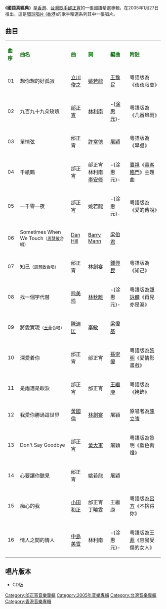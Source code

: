 {{Album infobox | <!-- See Wikipedia:WikiProject_Albums -->
|  Name        = 國語真經典
|  Type        = [[精選輯|精選輯]]
|  Artist      = [[邰正宵|邰正宵]]
|  Cover       = 邰正宵 國語真經典.jpg
|  Released    = 2005年1月27日
|  Recorded    = 1993年-1996年
|  Genre       = [[國語流行音樂|國語流行音樂]]
|  Length      = 
|  Label       = [[環球唱片_(香港)|環球唱片 (香港)]]
|  Number      = 
|  Producer    = 
|  Last album  = [[千古不變的愛|千古不變的愛]] <br />（2004年）
|  This album  = '''國語真經典'''<br />（2005年）
|  Next album  = [[藍色貝殼|藍色貝殼]]<br />（2006年）
}}

《'''國語真經典'''》是[[香港|香港]]、[[台灣|台灣]][[歌手|歌手]][[邰正宵|邰正宵]]的一張國語精選專輯，在2005年1月27日推出，這是[[環球唱片_(香港)|環球唱片 (香港)]]的歌手精選系列其中一張唱片。

== 曲目 ==
{| class="wikitable"
|-
| <font color=darkgreen>'''曲序'''</font> || <font color=darkgreen>'''曲名'''</font> || <font color=darkgreen>'''曲'''</font> || <font color=green>'''詞'''</font> || <font color=darkgreen>'''編曲'''</font> || <font color=darkgreen>'''附註'''</font>
|-
| 01 || 想你想的好孤寂 || [[立川俊之|立川俊之]] || [[姚若龍|姚若龍]] || [[王豫民|王豫民]] || 粵語版為《夜夜寂寞》
|-
| 02 || 九百九十九朵玫瑰 || [[邰正宵|邰正宵]] || [[林利南|林利南]] || -{[[涂惠元|涂惠元]]}- || 粵語版為《几番风雨》
|-
| 03 || 單情弦 || 邰正宵 || [[許常德|許常德]] || [[屠穎|屠穎]] || 粵語版為《早餐》
|-
| 04 || 千紙鶴 || 邰正宵 || 邰正宵<br />林利南<br />[[李安修|李安修]] || -{涂惠元}- || [[臺視|臺視]]《[[貴客臨門|貴客臨門]]》主題曲
|-
| 05 || 一千零一夜 || 邰正宵 || 姚若龍 || -{涂惠元}- || 粵語版為《愛的傳說》
|-
| 06 || Sometimes When We Touch<small>（[[周慧敏|周慧敏]]合唱）</small> || [[Dan_Hill|Dan Hill]] || [[Barry_Mann|Barry Mann]] || [[梁伯君|梁伯君]] || 
|-
| 07 || 知己<small>（周慧敏合唱）</small> || 邰正宵 || [[林創宴|林創宴]] || [[鍾興民|鍾興民]] || 粵語版為《知己》
|-
| 08 || 找一個字代替 || [[熊美玲|熊美玲]] || [[林秋離|林秋離]] || -{涂惠元}- || 粵語版為[[譚詠麟|譚詠麟]]《再見亦是淚》 
|-
| 09 || 將愛實現<small>（[[王菲|王菲]]合唱）</small> || [[陳迪匡|陳迪匡]] || [[李敏_(香港)|李敏]] || [[梁偉基|梁偉基]] || 
|-
| 10 || 深愛着你 || 邰正宵 || 邰正宵 || [[孫崇偉|孫崇偉]] || 粵語版為[[黎明|黎明]]《愛情影畫戲》
|-
| 11 || 是雨還是眼淚 || 邰正宵 || 邰正宵 || [[王繼康|王繼康]] || 粵語版為《掩飾》
|-
| 12 || 我愛你勝過這世界 || [[黃國倫|黃國倫]] || [[林創宴|林創宴]] || 屠穎 || 原唱者為[[陳立強|陳立強]]
|-
| 13 || Don't Say Goodbye || 邰正宵 || [[黃大軍|黃大軍]] || 屠穎 || 粵語版為黎明《藍色街燈》
|-
| 14 || 心要讓你聽見 || 邰正宵 || 姚若龍 || 屠穎 ||
|-
| 15 || 痴心的我 || [[小田和正|小田和正]] || 邰正宵<br />[[丁曉雯|丁曉雯]] || 王繼康 || 粵語版為[[呂方|呂方]]《不捨得你》
|-
| 16 || 情人之間的情人 || [[中島美雪|中島美雪]] || 林利南 || -{涂惠元}- || 粵語版為[[王菲|王菲]]《容易受傷的女人》
|}

== 唱片版本 ==
*CD版

{{邰正宵}}

[[Category:邰正宵音樂專輯|Category:邰正宵音樂專輯]]
[[Category:2005年音樂專輯|Category:2005年音樂專輯]]
[[Category:台灣音樂專輯|Category:台灣音樂專輯]]
[[Category:香港音樂專輯|Category:香港音樂專輯]]